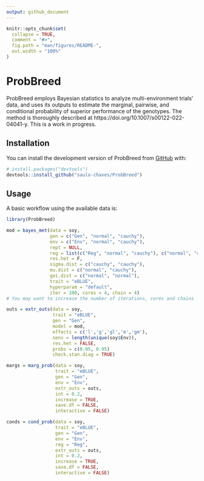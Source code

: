 ```yaml
---
output: github_document
---
```


<!-- README.md is generated from README.Rmd. Please edit that file -->

```r
knitr::opts_chunk$set(
  collapse = TRUE,
  comment = "#>",
  fig.path = "man/figures/README-",
  out.width = "100%"
)
```

# ProbBreed

<!-- badges: start -->
<!-- badges: end -->

ProbBreed employs Bayesian statistics to analyze multi-environment trials' data, and uses its outputs to estimate the marginal, pairwise, and conditional probability of superior performance of the genotypes. The method is thoroughly described at https://doi.org/10.1007/s00122-022-04041-y. This is a work in progress.

## Installation

You can install the development version of ProbBreed from [GitHub](https://github.com/) with:

``` r
# install.packages("devtools")
devtools::install_github("saulo-chaves/ProbBreed")
```

## Usage

A basic workflow using the available data is:

```r
library(ProbBreed)

mod = bayes_met(data = soy,
                gen = c("Gen", "normal", "cauchy"),
                env = c("Env", "normal", "cauchy"),
                rept = NULL,
                reg = list(c("Reg", "normal", "cauchy"), c("normal", "cauchy")),
                res.het = F,
                sigma.dist = c("cauchy", "cauchy"),
                mu.dist = c("normal", "cauchy"),
                gei.dist = c("normal", "normal"),
                trait = "eBLUE", 
                hyperparam = "default",
                iter = 100, cores = 4, chain = 4)
# You may want to increase the number of iterations, cores and chains

outs = extr_outs(data = soy, 
                 trait = "eBLUE", 
                 gen = "Gen", 
                 model = mod, 
                 effects = c('l','g','gl','m','gm'),
                 nenv = length(unique(soy$Env)), 
                 res.het = FALSE,
                 probs = c(0.05, 0.95)
                 check.stan.diag = TRUE)

margs = marg_prob(data = soy, 
                  trait = "eBLUE",
                  gen = "Gen", 
                  env = "Env",
                  extr_outs = outs, 
                  int = 0.2,
                  increase = TRUE, 
                  save.df = FALSE, 
                  interactive = FALSE)

conds = cond_prob(data = soy, 
                  trait = "eBLUE",
                  gen = "Gen", 
                  env = "Env",
                  reg = "Reg",
                  extr_outs = outs, 
                  int = 0.2,
                  increase = TRUE, 
                  save.df = FALSE, 
                  interactive = FALSE)


```


